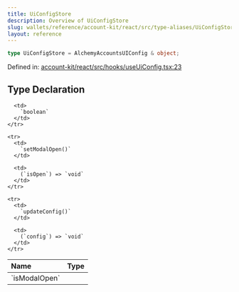 ```yaml
---
title: UiConfigStore
description: Overview of UiConfigStore
slug: wallets/reference/account-kit/react/src/type-aliases/UiConfigStore
layout: reference
---
```


```ts
type UiConfigStore = AlchemyAccountsUIConfig & object;
```

Defined in: [account-kit/react/src/hooks/useUiConfig.tsx:23](https://github.com/alchemyplatform/aa-sdk/blob/e3c1a23e6e03f44bf2db3afddb97a91b175cba58/account-kit/react/src/hooks/useUiConfig.tsx#L23)

## Type Declaration

<table>
  <thead>
    <tr>
      <th align="left">Name</th>
      <th align="left">Type</th>
    </tr>
  </thead>

  <tbody>
    <tr>
      <td>
        `isModalOpen`
      </td>

      <td>
        `boolean`
      </td>
    </tr>

    <tr>
      <td>
        `setModalOpen()`
      </td>

      <td>
        (`isOpen`) => `void`
      </td>
    </tr>

    <tr>
      <td>
        `updateConfig()`
      </td>

      <td>
        (`config`) => `void`
      </td>
    </tr>

  </tbody>
</table>
